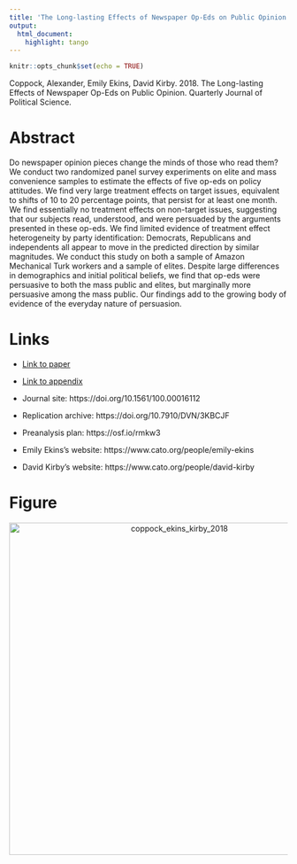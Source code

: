 ```yaml
---
title: 'The Long-lasting Effects of Newspaper Op-Eds on Public Opinion'
output:
  html_document:
    highlight: tango
---
```


```r
knitr::opts_chunk$set(echo = TRUE)
```

Coppock, Alexander, Emily Ekins, David Kirby. 2018. The Long-lasting Effects of Newspaper Op-Eds on Public Opinion. Quarterly Journal of Political Science.

# Abstract
Do newspaper opinion pieces change the minds of those who read them? We conduct two randomized panel survey experiments on elite and mass convenience samples to estimate the effects of five op-eds on policy attitudes. We find very large treatment effects on target issues, equivalent to shifts of 10 to 20 percentage points, that persist for at least one month. We find essentially no treatment effects on non-target issues, suggesting that our subjects read, understood, and were persuaded by the arguments presented in these op-eds. We find limited evidence of treatment effect heterogeneity by party identification: Democrats, Republicans and independents all appear to move in the predicted direction by similar magnitudes. We conduct this study on both a sample of Amazon Mechanical Turk workers and a sample of elites. Despite large differences in demographics and initial political beliefs, we find that op-eds were persuasive to both the mass public and elites, but marginally more persuasive among the mass public. Our findings add to the growing body of evidence of the everyday nature of persuasion.

# Links
 - <a href='coppock_ekins_kirby_2018.pdf'>Link to paper</a>
 - <a href='coppock_ekins_kirby_2018_appendix.pdf'>Link to appendix</a>
 - Journal site: https://doi.org/10.1561/100.00016112 
 - Replication archive: https://doi.org/10.7910/DVN/3KBCJF 
 - Preanalysis plan: https://osf.io/rmkw3 

- Emily Ekins's website: https://www.cato.org/people/emily-ekins
- David Kirby's website: https://www.cato.org/people/david-kirby

# Figure
<center><img src="display_figures/coppock_ekins_kirby_2018_display.png" alt="coppock_ekins_kirby_2018" width="600"></center>